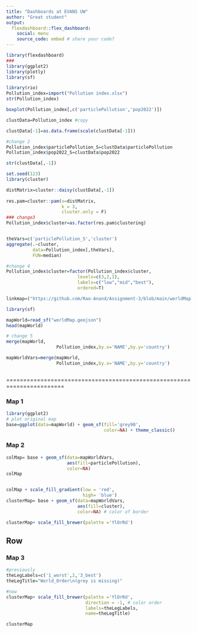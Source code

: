 ```yaml
---
title: "Dashboards at EVANS UW"
author: "Great student"
output: 
  flexdashboard::flex_dashboard:
    social: menu
    source_code: embed # share your code?
---
```


```r
library(flexdashboard)
###
library(ggplot2)
library(plotly)
library(sf)

library(rio)
Pollution_index=import("Pollution index.xlsx")
str(Pollution_index)

boxplot(Pollution_index[,c('particlePollution','pop2022')])

clustData=Pollution_index #copy

clustData[-1]=as.data.frame(scale(clustData[-1]))

#change 2
Pollution_index$particlePollution_S=clustData$particlePollution
Pollution_index$pop2022_S=clustData$pop2022

str(clustData[,-1])

set.seed(123)
library(cluster)

distMatrix=cluster::daisy(clustData[,-1])
        
res.pam=cluster::pam(x=distMatrix,
                     k = 3,
                     cluster.only = F)
### change3
Pollution_index$cluster=as.factor(res.pam$clustering)


theVars=c('particlePollution_S','cluster')
aggregate(.~cluster,
          data=Pollution_index[,theVars],
          FUN=median)

#change 4
Pollution_index$cluster=factor(Pollution_index$cluster,
                           levels=c(3,2,1),
                           labels=c("low","mid","best"), 
                           ordered=T)

linkmap=("https://github.com/Rao-Anand/Assignment-3/blob/main/worldMap.geojson")

library(sf)

mapWorld=read_sf("worldMap.geojson")
head(mapWorld)

# change 5
merge(mapWorld,
                   Pollution_index,by.x='NAME',by.y='country')

mapWorldVars=merge(mapWorld,
                   Pollution_index,by.x='NAME',by.y='country')



```


=======================================================================


### Map 1


```r
library(ggplot2)
# plot original map
base=ggplot(data=mapWorld) + geom_sf(fill='grey90',
                                     color=NA) + theme_classic()


```

### Map 2
```r

colMap= base + geom_sf(data=mapWorldVars,
                       aes(fill=particlePollution),
                       color=NA)
colMap


colMap + scale_fill_gradient(low = 'red',
                             high= 'blue')
clusterMap= base + geom_sf(data=mapWorldVars,
                           aes(fill=cluster),
                           color=NA) # color of border

clusterMap+ scale_fill_brewer(palette ='YlOrRd')


```

Row 
-----------------------------------------------------------------------

### Map 3

```r

#previously
theLegLabels=c('1_worst',2,'3_best')
theLegTitle="World_Order\n(grey is missing)"

#now
clusterMap+ scale_fill_brewer(palette ='YlOrRd',
                              direction = -1, # color order
                              labels=theLegLabels,
                              name=theLegTitle)

clusterMap
```